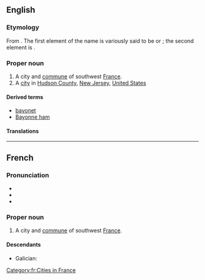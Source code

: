 ==English==
{{wikipedia}}

===Etymology===
From {{etyl|fr|en}}. The first element of the name is variously said to be {{etyl|eu|en}} or {{etyl|la|en}}; the second element is {{etyl|eu|en}} {{m|en|on||good}}.

===Proper noun===
{{en-proper noun}}

# A city and [[commune]] of southwest [[France]].
# A [[city]] in [[Hudson County]], [[New Jersey]], [[United States]]

====Derived terms====
* [[bayonet]]
* [[Bayonne ham]]

====Translations====
{{trans-top|city and commune of southwest France}}
{{trans-mid}}
{{trans-bottom}}

{{topics|en|Cities in France|Cities in the United States of America}}

----

==French==

===Pronunciation===
* {{fr-IPA|Baillonne}}
* {{audio|Fr-Paris--Bayonne.ogg|Audio (Paris)|lang=fr}}
* {{audio|Fr-Bayonne.ogg|Audio|lang=fr}}

===Proper noun===
{{fr-proper noun}}

# A city and [[commune]] of southwest [[France]].

====Descendants====
* Galician: {{l|gl|Baiona}}

[[Category:fr:Cities in France]]